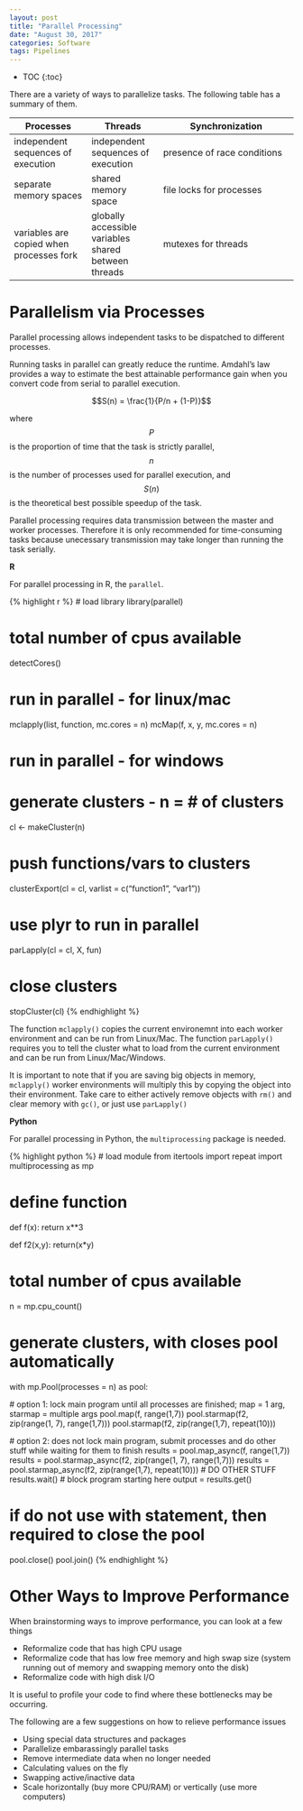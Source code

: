 ```yaml
---
layout: post
title: "Parallel Processing"
date: "August 30, 2017"
categories: Software
tags: Pipelines
---
```


* TOC
{:toc}


There are a variety of ways to parallelize tasks. The following table has a summary of them. 

Processes | Threads | Synchronization
----------|---------|-----------------
independent sequences of execution | independent sequences of execution | presence of race conditions
separate memory spaces | shared memory space | file locks for processes
variables are copied when processes fork | globally accessible variables shared between threads | mutexes for threads 


# Parallelism via Processes

Parallel processing allows independent tasks to be dispatched to different processes. 

Running tasks in parallel can greatly reduce the runtime. Amdahl's law provides a way to estimate the best attainable performance gain when you convert code from serial to parallel execution. 

$$S(n) = \frac{1}{P/n + (1-P)}$$

where $$P$$ is the proportion of time that the task is strictly parallel, $$n$$ is the number of processes used for parallel execution, and $$S(n)$$ is the theoretical best possible speedup of the task. 

Parallel processing requires data transmission between the master and worker processes. Therefore it is only recommended for time-consuming tasks because unecessary transmission may take longer than running the task serially. 


**R**

For parallel processing in R, the `parallel`.

{% highlight r %}
# load library
library(parallel)

# total number of cpus available
detectCores()

# run in parallel - for linux/mac
mclapply(list, function, mc.cores = n)
mcMap(f, x, y, mc.cores = n)

# run in parallel - for windows
# generate clusters - n = # of clusters
cl <- makeCluster(n)

# push functions/vars to clusters
clusterExport(cl = cl, varlist = c("function1", "var1"))

# use plyr to run in parallel
parLapply(cl = cl, X, fun)

# close clusters
stopCluster(cl)
{% endhighlight %}

The function `mclapply()` copies the current environemnt into each worker environment and can be run from Linux/Mac. The function `parLapply()` requires you to tell the cluster what to load from the current environment and can be run from Linux/Mac/Windows. 

It is important to note that if you are saving big objects in memory, `mclapply()` worker environments will multiply this by copying the object into their environment. Take care to either actively remove objects with `rm()` and clear memory with `gc()`, or just use `parLapply()`


**Python**

For parallel processing in Python, the `multiprocessing` package is needed.

{% highlight python %}
# load module
from itertools import repeat
import multiprocessing as mp

# define function
def f(x):
  return x**3

def f2(x,y):
  return(x*y)
  
# total number of cpus available
n = mp.cpu_count()

# generate clusters, with closes pool automatically
with mp.Pool(processes = n) as pool:

  # option 1: lock main program until all processes are finished; map = 1 arg, starmap = multiple args
  pool.map(f, range(1,7))
  pool.starmap(f2, zip(range(1, 7), range(1,7)))
  pool.starmap(f2, zip(range(1,7), repeat(10)))

  # option 2: does not lock main program, submit processes and do other stuff while waiting for them to finish
  results = pool.map_async(f, range(1,7))
  results = pool.starmap_async(f2, zip(range(1, 7), range(1,7)))
  results = pool.starmap_async(f2, zip(range(1,7), repeat(10)))
  # DO OTHER STUFF
  results.wait() # block program starting here
  output = results.get()

# if do not use with statement, then required to close the pool
pool.close()
pool.join()
{% endhighlight %}


# Other Ways to Improve Performance 

When brainstorming ways to improve performance, you can look at a few things

* Reformalize code that has high CPU usage
* Reformalize code that has low free memory and high swap size (system running out of memory and swapping memory onto the disk)
* Reformalize code with high disk I/O

It is useful to profile your code to find where these bottlenecks may be occurring. 

The following are a few suggestions on how to relieve performance issues

* Using special data structures and packages
* Parallelize embarassingly parallel tasks 
* Remove intermediate data when no longer needed 
* Calculating values on the fly 
* Swapping active/inactive data 
* Scale horizontally (buy more CPU/RAM) or vertically (use more computers)

